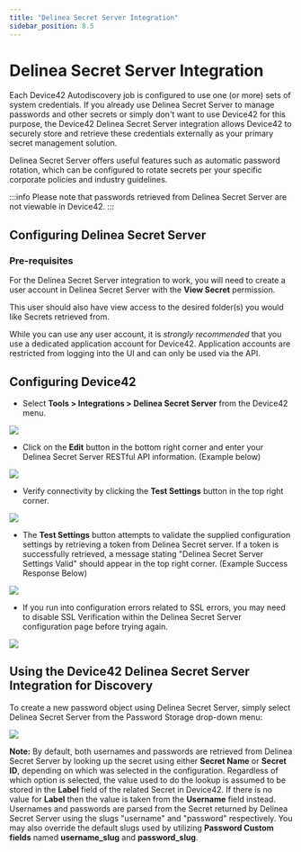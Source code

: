 ```yaml
---
title: "Delinea Secret Server Integration"
sidebar_position: 8.5
---
```


# Delinea Secret Server Integration

Each Device42 Autodiscovery job is configured to use one (or more) sets of system credentials. If you already use Delinea Secret Server to manage passwords and other secrets or simply don't want to use Device42 for this purpose, the Device42 Delinea Secret Server integration allows Device42 to securely store and retrieve these credentials externally as your primary secret management solution.

Delinea Secret Server offers useful features such as automatic password rotation, which can be configured to rotate secrets per your specific corporate policies and industry guidelines.

:::info
Please note that passwords retrieved from Delinea Secret Server are not viewable in Device42.
:::

## Configuring Delinea Secret Server

### Pre-requisites

For the Delinea Secret Server integration to work, you will need to create a user account in Delinea Secret Server with the **View Secret** permission. 

This user should also have view access to the desired folder(s) you would like Secrets retrieved from.

While you can use any user account, it is _strongly recommended_ that you use a dedicated application account for Device42. Application accounts are restricted from logging into the UI and can only be used via the API. 

## Configuring Device42

- Select **Tools > Integrations > Delinea Secret Server** from the Device42 menu.

![](/assets/images/delinea-secret-service-integration/Delinea_2.png)

- Click on the **Edit** button in the bottom right corner and enter your Delinea Secret Server RESTful API information. (Example below)

![](/assets/images/delinea-secret-service-integration/Delinea_3.png)

- Verify connectivity by clicking the **Test Settings** button in the top right corner.

![](/assets/images/delinea-secret-service-integration/Delinea_4.png)

- The **Test Settings** button attempts to validate the supplied configuration settings by retrieving a token from Delinea Secret server. If a token is successfully retrieved, a message stating "Delinea Secret Server Settings Valid" should appear in the top right corner. (Example Success Response Below)

![](/assets/images/delinea-secret-service-integration/Delinea_5.png)

- If you run into configuration errors related to SSL errors, you may need to disable SSL Verification within the Delinea Secret Server configuration page before trying again. 

![](/assets/images/delinea-secret-service-integration/Delinea_6.png)

## Using the Device42 Delinea Secret Server Integration for Discovery

To create a new password object using Delinea Secret Server, simply select Delinea Secret Server from the Password Storage drop-down menu:

![](/assets/images/delinea-secret-service-integration/Delinea_1.png)

**Note:** By default, both usernames and passwords are retrieved from Delinea Secret Server by looking up the secret using either **Secret Name** or **Secret ID**, depending on which was selected in the configuration. Regardless of which option is selected, the value used to do the lookup is assumed to be stored in the **Label** field of the related Secret in Device42. If there is no value for **Label** then the value is taken from the **Username** field instead. Usernames and passwords are parsed from the Secret returned by Delinea Secret Server using the slugs "username" and "password" respectively. You may also override the default slugs used by utilizing **Password Custom fields** named **username_slug** and **password_slug**.
